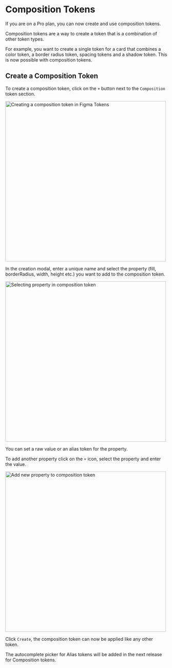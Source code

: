 # Composition Tokens 

If you are on a Pro plan, you can now create and use composition tokens.

Composition tokens are a way to create a token that is a combination of other token types.

For example, you want to create a single token for a card that combines a color token, a border radius token, spacing tokens and a shadow token. This is now possible with composition tokens.



<ReactPlayer
  muted
  width="100%"
  height="auto"
  loop
  playing
  controls
  url="/composition-tokens.MP4"
/>

## Create a Composition Token

To create a composition token, click on the `+` button next to the `Composition` token section. 

<img src='/composition-1.png' alt="Creating a composition token in Figma Tokens" width="500" />

In the creation modal, enter a unique name and select the property (fill, borderRadius, width, height etc.) you want to add to the composition token.

<img src='/composition-select-property.png' alt="Selecting property in composition token" width="500" />

You can set a raw value or an alias token for the property.

To add another property click on the `+` icon, select the property and enter the value.

<img src='/composition-add-property.png' alt="Add new property to composition token" width="500" />

Click `Create`, the composition token can now be applied like any other token.


<Callout emoji="💡">
  The autocomplete picker for Alias tokens will be added in the next release for Composition tokens.
</Callout>

